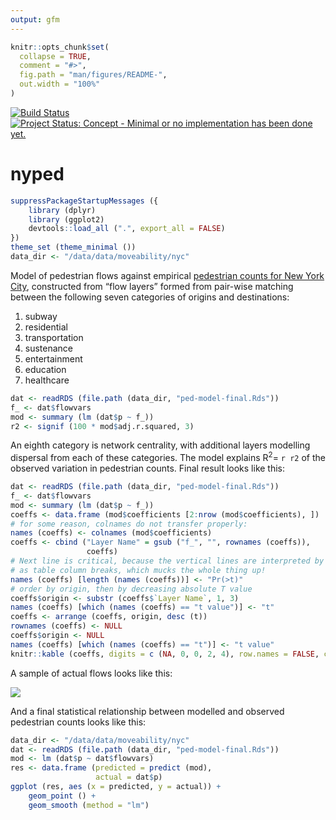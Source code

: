 ```yaml
---
output: gfm
---
```


<!-- README.md is generated from README.Rmd. Please edit that file -->

```r
knitr::opts_chunk$set(
  collapse = TRUE,
  comment = "#>",
  fig.path = "man/figures/README-",
  out.width = "100%"
)
```

[![Build Status](https://travis-ci.org/ATFutures/nyped.svg)](https://travis-ci.org/ATFutures/nyped) 
[![Project Status: Concept - Minimal or no implementation has been done yet.](http://www.repostatus.org/badges/0.1.0/concept.svg)](http://www.repostatus.org/#concept)

# nyped

```r
suppressPackageStartupMessages ({
    library (dplyr)
    library (ggplot2)
    devtools::load_all (".", export_all = FALSE)
})
theme_set (theme_minimal ())
data_dir <- "/data/data/moveability/nyc"
```
Model of pedestrian flows against empirical [pedestrian counts for New York
City](https://www1.nyc.gov/html/dot/html/about/datafeeds.shtml#Pedestrians),
constructed from "flow layers" formed from pair-wise matching between the
following seven categories of origins and destinations:

1. subway
2. residential
3. transportation
4. sustenance
5. entertainment
6. education
7. healthcare

```r
dat <- readRDS (file.path (data_dir, "ped-model-final.Rds"))
f_ <- dat$flowvars
mod <- summary (lm (dat$p ~ f_))
r2 <- signif (100 * mod$adj.r.squared, 3)
```
An eighth category is network centrality, with additional layers modelling
dispersal from each of these categories. The model explains R<sup>2</sup>=
`r r2` of the observed variation in pedestrian counts. Final result looks like
this:


```r
dat <- readRDS (file.path (data_dir, "ped-model-final.Rds"))
f_ <- dat$flowvars
mod <- summary (lm (dat$p ~ f_))
coeffs <- data.frame (mod$coefficients [2:nrow (mod$coefficients), ])
# for some reason, colnames do not transfer properly:
names (coeffs) <- colnames (mod$coefficients)
coeffs <- cbind ("Layer Name" = gsub ("f_", "", rownames (coeffs)),
                 coeffs)
# Next line is critical, because the vertical lines are interpreted by markdown
# as table column breaks, which mucks the whole thing up!
names (coeffs) [length (names (coeffs))] <- "Pr(>t)"
# order by origin, then by decreasing absolute T value
coeffs$origin <- substr (coeffs$`Layer Name`, 1, 3)
names (coeffs) [which (names (coeffs) == "t value")] <- "t"
coeffs <- arrange (coeffs, origin, desc (t))
rownames (coeffs) <- NULL
coeffs$origin <- NULL
names (coeffs) [which (names (coeffs) == "t")] <- "t value"
knitr::kable (coeffs, digits = c (NA, 0, 0, 2, 4), row.names = FALSE, caption = "Table 1. Statistical parameters of final model of pedestrian flows through New York City. (Placeholder only in rendered version)")
```

A sample of actual flows looks like this:

![](./man/figures/flowmap.png)

And a final statistical relationship between modelled and observed pedestrian
counts looks like this:
```r
data_dir <- "/data/data/moveability/nyc"
dat <- readRDS (file.path (data_dir, "ped-model-final.Rds"))
mod <- lm (dat$p ~ dat$flowvars)
res <- data.frame (predicted = predict (mod),
                   actual = dat$p)
ggplot (res, aes (x = predicted, y = actual)) +
    geom_point () +
    geom_smooth (method = "lm")
```
